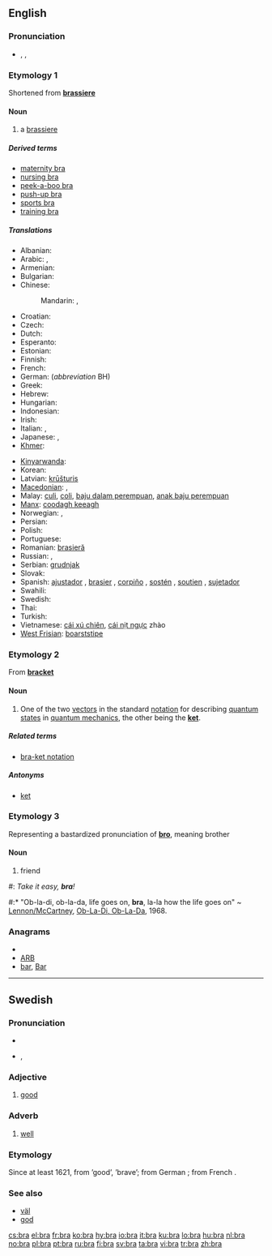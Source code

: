 ==English==

===Pronunciation===
* {{enPR|brä}}, {{IPA|/brɑː/}}, {{SAMPA|/brA:/}}
*: {{rhymes|ɑː}}

===Etymology 1===
Shortened from '''[[brassiere]]'''

====Noun====
{{wikipedia|Brassiere}}
{{en-noun}}

# a [[brassiere]]

=====Derived terms=====
* [[maternity bra]]
* [[nursing bra]]
* [[peek-a-boo bra]]
* [[push-up bra]]
* [[sports bra]]
* [[training bra]]

=====Translations=====
{{trans-top|brassiere}}
* Albanian: {{t-|sq|gjimbajtëse|f|xs=Albanian}}
* Arabic: {{t|ar|حمالة صدر|f|tr=Hammaala Sadr}},  {{t|ar|مشد صدر|m|tr=míshadd Sadr}}
* Armenian: {{t-|hy|կրծկալ|tr=krtskal}}
* Bulgarian: {{t-|bg|сутиен|m|tr=sutien}}
* Chinese:
*: Mandarin: {{t|cmn|奶罩|tr=nǎizhào|sc=Hani}},  {{t|cmn|胸罩|tr=xiōngzhào|sc=Hani}}
* Croatian: {{t-|hr|grudnjak}}
* Czech: {{t+|cs|podprsenka|f}}
* Dutch: {{t-|nl|bustenhouder|m}}
* Esperanto: {{t-|eo|mamzono|xs=Esperanto}}<!--this belongs in the entry for the Esperanto word, not here: (literally: breast belt)-->
* Estonian: {{t-|et|rinnahoidja}}
* Finnish: {{t+|fi|rintaliivit|p}}
* French: {{t+|fr|soutien-gorge|m}}
* German: {{t+|de|Büstenhalter|m}} (''abbreviation'' BH)
* Greek: {{t+|el|σουτιέν|n|tr=soutién}}
* Hebrew: {{t-|he|חזייה|f|tr=khaziya}}
* Hungarian: {{t+|hu|melltartó}}
* Indonesian: {{t-|id|kutang|xs=Indonesian}}
* Irish: {{t+|ga|cíochbheart|m|xs=Irish}}
* Italian: {{t+|it|reggiseno|m}},  {{t|it|reggipetto|m}}
* Japanese: {{t-|ja|ブラ|tr=bura}}, {{t-|ja|ブラジャー|tr=burajā}}
* [[Khmer]]: {{t-|km|ឤវទនាប់|tr=aow dtroh-noep|xs=Khmer}}
{{trans-mid}}
* [[Kinyarwanda]]: {{t-|rw|isutiye|xs=Kinyarwanda}}
* Korean: {{t-|ko|브래지어|tr=beuraejieo|sc=Hang}}
* Latvian: [[krūšturis]]
* [[Macedonian]]: {{t|mk|градник|m|tr=grádnik}},  {{t|mk|прслук|m|tr=p'rsluk}}
* Malay: [[culi]], [[coli]], [[baju dalam perempuan]], [[anak baju perempuan]]
* [[Manx]]: [[coodagh keeagh]]
* Norwegian: {{t|no|brystholder}}, {{t|no|bysteholder}}
* Persian: {{t+|fa|پستان بند|tr=pestan band|xs=Persian}}
* Polish: {{t+|pl|biustonosz|m}}
* Portuguese: {{t+|pt|sutiã|m}}
* Romanian: [[brasieră]]
* Russian: {{t|ru|бюстгальтер|m|tr=bjustgál’ter}}, {{t|ru|лифчик|m|tr=lífčik}}
* Serbian: [[grudnjak]] {{m}}
* Slovak: {{t-|sk|podprsenka|f}}
* Spanish: [[ajustador]] {{m}} {{italbrac|Cuba}}, [[brasier]] {{m}} {{italbrac|Central America|Colombia|Dominican Republic|Mexico|Puerto Rico}}, [[corpiño]] {{m}} {{italbrac|Argentina|Paraguay|Uruguay}}, [[sostén]] {{m}} {{italbrac|now especially Bolivia|Chile|Ecuador|Venezuela}},  [[soutien]] {{m}} {{italbrac|Uruguay}}, [[sujetador]] {{m}} {{italbrac|Spain}}
* Swahili: {{t+|sw|sindiria|xs=Swahili}}
* Swedish: {{t+|sv|behå}}
* Thai: {{t-|th|เครื่องยกทรง|tr=kheerìì'ongyôkthrong}}
* Turkish: {{t-|tr|sütyen}}
* Vietnamese: [[cái xú chiên]], [[cái nịt ngực]] zhào
* [[West Frisian]]: [[boarststipe]]
{{trans-bottom}}

===Etymology 2===
From '''[[bracket]]'''

====Noun====
{{wikipedia|Bra-ket_notation}}
{{en-noun}}

# {{physics}} One of the two [[vector]]s in the standard [[notation]] for describing [[quantum state]]s in [[quantum mechanics]], the other being the '''[[ket]]'''.

=====Related terms=====
* [[bra-ket notation]]

=====Antonyms=====
* [[ket]]

===Etymology 3===
Representing a bastardized pronunciation of '''[[bro]]''', meaning brother

====Noun====
{{en-noun}}

# {{slang}} friend<!--, used in lieu of the cockney or Australian "mate", also thought to be a bastardization of "bro," which is short for brother-->
<!--One (grammatically correct) example is sufficient: #: ''Wha'ppening '''bra'''?''-->
#: ''Take it easy, '''bra'''!''
#:* "Ob-la-di, ob-la-da, life goes on, '''bra''', la-la how the life goes on" ~ [[w:Lennon/McCartney|Lennon/McCartney]], [[w:Ob-La-Di,_Ob-La-Da|Ob-La-Di, Ob-La-Da]], 1968.

===Anagrams===
* {{alphagram|[[ABR#English|ABR]]}} 
* [[ARB#English|ARB]]
* [[bar#English|bar]], [[Bar#English|Bar]]


----

==Swedish==

===Pronunciation===
* {{audio|Sv-bra.ogg|audio}}
* {{IPA|/brɑː/|lang=sv}}, {{SAMPA|/brA:/}}

===Adjective===
{{sv-adj|bättre|bäst}}

# [[good]]

===Adverb===
{{sv-adv|bättre|bäst}}

# [[well]]

===Etymology===
Since at least 1621, from ''{{term|braf|lang=sv}}'' ’good’, ’brave’; from German ''{{term|brav|lang=de}}''; from French ''{{term|brave|lang=fr}}''.

===See also===
* [[väl]]
* [[god]]

[[cs:bra]]
[[el:bra]]
[[fr:bra]]
[[ko:bra]]
[[hy:bra]]
[[io:bra]]
[[it:bra]]
[[ku:bra]]
[[lo:bra]]
[[hu:bra]]
[[nl:bra]]
[[no:bra]]
[[pl:bra]]
[[pt:bra]]
[[ru:bra]]
[[fi:bra]]
[[sv:bra]]
[[ta:bra]]
[[vi:bra]]
[[tr:bra]]
[[zh:bra]]